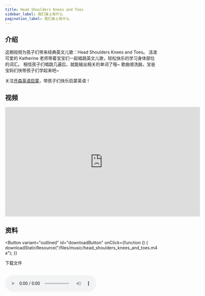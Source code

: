 ```yaml
---
title: Head Shoulders Knees and Toes
sidebar_label: 我们身上有什么
pagination_label: 我们身上有什么
---
```




## 介绍

这期视频为孩子们带来经典英文儿歌：Head Shoulders Knees and Toes。
活泼可爱的 Katherine 老师带着宝宝们一起唱跳英文儿歌，轻松快乐的学习身体部位的词汇。
相信孩子们唱跳几遍后，就能输出相关的单词了哦~
歌曲很洗脑，宝爸宝妈们快带孩子们学起来吧~

关注[开森英语启蒙](https://space.bilibili.com/20797715)，带孩子们快乐启蒙英语！

## 视频

<iframe
  src="https://player.bilibili.com/player.html?bvid=BV1F24y1E7uf&cid=1&page=1"
  scrolling="no"
  border="0"
  frameborder="no"
  framespacing="0"
  allowfullscreen="true"
  width="640"
  height="360"
></iframe>


## 资料

<Button
  variant="outlined"
  id="downloadButton"
  onClick={function () {
    downloadStaticResource("/files/music/head_shoulders_knees_and_toes.m4a");
  }}
>
  下载文件
</Button>
<br />
<br />

<audio src="/files/music/head_shoulders_knees_and_toes.m4a" controls>
  浏览器暂不支持播放音频，请更换浏览器或打开浏览器播放器音频权限
</audio>